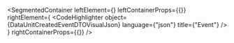 
<SegmentedContainer
  leftElement={<DataUnitCreatedEventDTODesc />}
  leftContainerProps={{}}
  rightElement={
    <CodeHighlighter
      object={DataUnitCreatedEventDTOVisualJson}
      language={"json"}
      title={"Event"}
    />
  }
  rightContainerProps={{}}
/>
